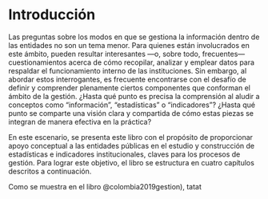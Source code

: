 # Introducción

Las preguntas sobre los modos en que se gestiona la información dentro de las entidades no son un tema menor. Para quienes están involucrados en este ámbito, pueden resultar interesantes —o, sobre todo, frecuentes— cuestionamientos acerca de cómo recopilar, analizar y emplear datos para respaldar el funcionamiento interno de las instituciones. Sin embargo, al abordar estos interrogantes, es frecuente encontrarse con el desafío de definir y comprender plenamente ciertos componentes que conforman el ámbito de la gestión. ¿Hasta qué punto es precisa la comprensión al aludir a conceptos como “información”, “estadísticas” o “indicadores”? ¿Hasta qué punto se comparte una visión clara y compartida de cómo estas piezas se integran de manera efectiva en la práctica?

En este escenario, se presenta este libro con el propósito de proporcionar apoyo conceptual a las entidades públicas en el estudio y construcción de estadísticas e indicadores institucionales, claves para los procesos de gestión. Para lograr este objetivo, el libro se estructura en cuatro capítulos descritos a continuación.

Como se muestra en el libro @colombia2019gestion), tatat
